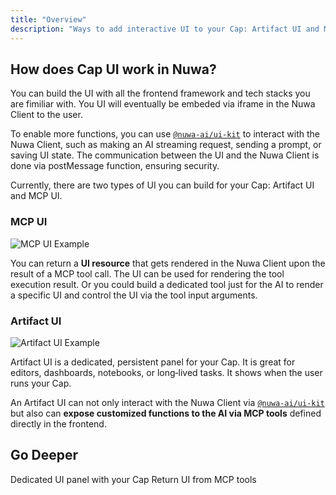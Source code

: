 ```yaml
---
title: "Overview"
description: "Ways to add interactive UI to your Cap: Artifact UI and MCP UI."
---
```


## How does Cap UI work in Nuwa?

You can build the UI with all the frontend framework and tech stacks you are fimiliar with. You UI will eventually be embeded via iframe in the Nuwa Client to the user. 

To enable more functions, you can use [`@nuwa-ai/ui-kit`](/sdk/ui-kit) to interact with the Nuwa Client, such as making an AI streaming request, sending a prompt, or saving UI state. The communication between the UI and the Nuwa Client is done via postMessage function, ensuring security.

Currently, there are two types of UI you can build for your Cap: Artifact UI and MCP UI.

### MCP UI
![MCP UI Example](./images/ui/mcp-ui.png)

You can return a **UI resource** that gets rendered in the Nuwa Client upon the result of a MCP tool call. The UI can be used for rendering the tool execution result. Or you could build a dedicated tool just for the AI to render a specific UI and control the UI via the tool input arguments.

### Artifact UI
![Artifact UI Example](./images/ui/artifact-ui.png)

Artifact UI is a dedicated, persistent panel for your Cap. It is great for editors, dashboards, notebooks, or long‑lived tasks. It shows when the user runs your Cap.

An Artifact UI can not only interact with the Nuwa Client via [`@nuwa-ai/ui-kit`](/sdk/ui-kit) but also can **expose customized functions to the AI via MCP tools** defined directly in the frontend.

## Go Deeper

<CardGroup cols={2}>
  <Card title="Artifact UI" icon="window-restore" href="/build-caps/artifact">
    Dedicated UI panel with your Cap
  </Card>
  <Card title="MCP UI" icon="bolt" href="/build-caps/mcp-ui">
    Return UI from MCP tools
  </Card>
</CardGroup>
